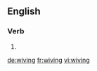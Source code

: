 ==English==

===Verb===
{{head|en}}

# {{present participle of|wive}}

[[de:wiving]]
[[fr:wiving]]
[[vi:wiving]]